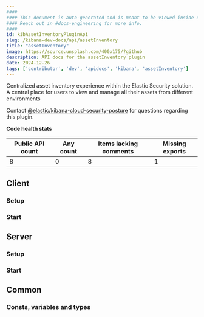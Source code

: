 ```yaml
---
####
#### This document is auto-generated and is meant to be viewed inside our experimental, new docs system.
#### Reach out in #docs-engineering for more info.
####
id: kibAssetInventoryPluginApi
slug: /kibana-dev-docs/api/assetInventory
title: "assetInventory"
image: https://source.unsplash.com/400x175/?github
description: API docs for the assetInventory plugin
date: 2024-12-26
tags: ['contributor', 'dev', 'apidocs', 'kibana', 'assetInventory']
---
```


Centralized asset inventory experience within the Elastic Security solution. A central place for users to view and manage all their assets from different environments

Contact [@elastic/kibana-cloud-security-posture](https://github.com/orgs/elastic/teams/kibana-cloud-security-posture) for questions regarding this plugin.

**Code health stats**

| Public API count  | Any count | Items lacking comments | Missing exports |
|-------------------|-----------|------------------------|-----------------|
| 8 | 0 | 8 | 1 |

## Client

### Setup
<DocDefinitionList data={[assetInventoryObj.client.setup]}/>

### Start
<DocDefinitionList data={[assetInventoryObj.client.start]}/>

## Server

### Setup
<DocDefinitionList data={[assetInventoryObj.server.setup]}/>

### Start
<DocDefinitionList data={[assetInventoryObj.server.start]}/>

## Common

### Consts, variables and types
<DocDefinitionList data={assetInventoryObj.common.misc}/>

